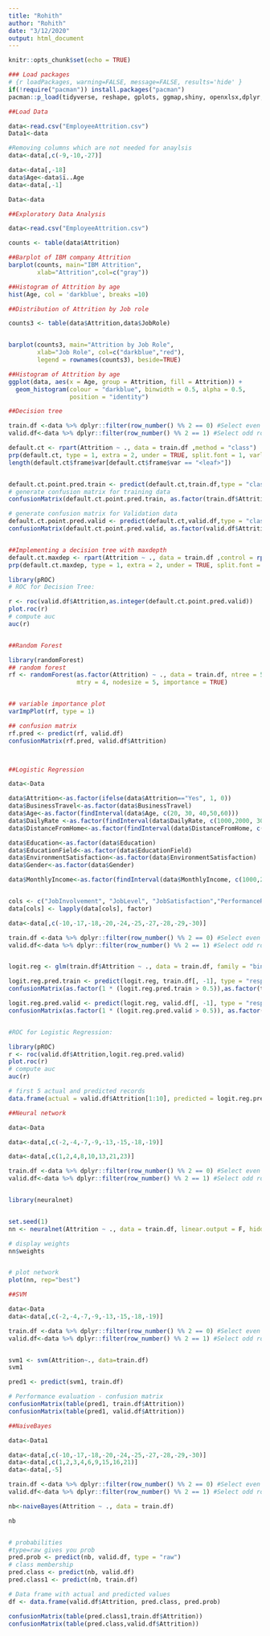 ---
title: "Rohith"
author: "Rohith"
date: "3/12/2020"
output: html_document
---

```{r setup, include=FALSE}
knitr::opts_chunk$set(echo = TRUE)
```

```{r}
### Load packages
# {r loadPackages, warning=FALSE, message=FALSE, results='hide' }
if(!require("pacman")) install.packages("pacman")
pacman::p_load(tidyverse, reshape, gplots, ggmap,shiny, openxlsx,dplyr,rpart,rpart.plot,caret,neuralnet,nnet,e1071,pROC,randomForest)

```

```{r}

##Load Data

data<-read.csv("EmployeeAttrition.csv")
Data1<-data

#Removing columns which are not needed for anaylsis
data<-data[,c(-9,-10,-27)]

data<-data[,-18]
data$Age<-data$ï..Age
data<-data[,-1]

Data<-data

```


```{r}

##Exploratory Data Analysis

data<-read.csv("EmployeeAttrition.csv")

counts <- table(data$Attrition)

##Barplot of IBM company Attrition 
barplot(counts, main="IBM Attrition",
        xlab="Attrition",col=c("gray"))

##Histogram of Attrition by age
hist(Age, col = 'darkblue', breaks =10)

##Distribution of Attrition by Job role

counts3 <- table(data$Attrition,data$JobRole)


barplot(counts3, main="Attrition by Job Role",
        xlab="Job Role", col=c("darkblue","red"),
        legend = rownames(counts3), beside=TRUE)

##Histogram of Attrition by age
ggplot(data, aes(x = Age, group = Attrition, fill = Attrition)) +
  geom_histogram(colour = "darkblue", binwidth = 0.5, alpha = 0.5,
                 position = "identity")


```

```{r}

##Decision tree

train.df <-data %>% dplyr::filter(row_number() %% 2 == 0) #Select even rows
valid.df<-data %>% dplyr::filter(row_number() %% 2 == 1) #Select odd rows

default.ct <- rpart(Attrition ~ ., data = train.df ,method = "class")
prp(default.ct, type = 1, extra = 2, under = TRUE, split.font = 1, varlen = -10)
length(default.ct$frame$var[default.ct$frame$var == "<leaf>"])


default.ct.point.pred.train <- predict(default.ct,train.df,type = "class")
# generate confusion matrix for training data
confusionMatrix(default.ct.point.pred.train, as.factor(train.df$Attrition))

# generate confusion matrix for Validation data
default.ct.point.pred.valid <- predict(default.ct,valid.df,type = "class")
confusionMatrix(default.ct.point.pred.valid, as.factor(valid.df$Attrition))


##Implementing a decision tree with maxdepth
default.ct.maxdep <- rpart(Attrition ~ ., data = train.df ,control = rpart.control(maxdepth = 4),method = "class")
prp(default.ct.maxdep, type = 1, extra = 2, under = TRUE, split.font = 1, varlen = -10)

library(pROC)
# ROC for Decision Tree:

r <- roc(valid.df$Attrition,as.integer(default.ct.point.pred.valid))
plot.roc(r)
# compute auc
auc(r)



```


```{r}

##Random Forest

library(randomForest)
## random forest
rf <- randomForest(as.factor(Attrition) ~ ., data = train.df, ntree = 500,
                   mtry = 4, nodesize = 5, importance = TRUE)


## variable importance plot
varImpPlot(rf, type = 1)

## confusion matrix
rf.pred <- predict(rf, valid.df)
confusionMatrix(rf.pred, valid.df$Attrition)




```

```{r}
##Logistic Regression

data<-Data

data$Attrition<-as.factor(ifelse(data$Attrition=="Yes", 1, 0))
data$BusinessTravel<-as.factor(data$BusinessTravel)
data$Age<-as.factor(findInterval(data$Age, c(20, 30, 40,50,60)))
data$DailyRate <-as.factor(findInterval(data$DailyRate, c(1000,2000, 3000, 4000,5000)))
data$DistanceFromHome<-as.factor(findInterval(data$DistanceFromHome, c(10,20, 30, 40,50)))

data$Education<-as.factor(data$Education)
data$EducationField<-as.factor(data$EducationField)
data$EnvironmentSatisfaction<-as.factor(data$EnvironmentSatisfaction)
data$Gender<-as.factor(data$Gender)

data$MonthlyIncome<-as.factor(findInterval(data$MonthlyIncome, c(1000,2000,3000,4000,5000,6000,7000,8000,9000,10000)))


cols <- c("JobInvolvement", "JobLevel", "JobSatisfaction","PerformanceRating","RelationshipSatisfaction","StockOptionLevel","WorkLifeBalance")
data[cols] <- lapply(data[cols], factor)

data<-data[,c(-10,-17,-18,-20,-24,-25,-27,-28,-29,-30)]

train.df <-data %>% dplyr::filter(row_number() %% 2 == 0) #Select even rows
valid.df<-data %>% dplyr::filter(row_number() %% 2 == 1) #Select odd rows


logit.reg <- glm(train.df$Attrition ~ ., data = train.df, family = "binomial") 

logit.reg.pred.train <- predict(logit.reg, train.df[, -1], type = "response")
confusionMatrix(as.factor(1 * (logit.reg.pred.train > 0.5)),as.factor(train.df$Attrition))

logit.reg.pred.valid <- predict(logit.reg, valid.df[, -1], type = "response")
confusionMatrix(as.factor(1 * (logit.reg.pred.valid > 0.5)), as.factor(valid.df$Attrition))


#ROC for Logistic Regression:

library(pROC)
r <- roc(valid.df$Attrition,logit.reg.pred.valid)
plot.roc(r)
# compute auc
auc(r)

# first 5 actual and predicted records
data.frame(actual = valid.df$Attrition[1:10], predicted = logit.reg.pred.valid[1:10])


```


```{r}

##Neural network

data<-Data

data<-data[,c(-2,-4,-7,-9,-13,-15,-18,-19)]

data<-data[,c(1,2,4,8,10,13,21,23)]

train.df <-data %>% dplyr::filter(row_number() %% 2 == 0) #Select even rows
valid.df<-data %>% dplyr::filter(row_number() %% 2 == 1) #Select odd rows


library(neuralnet)


set.seed(1)
nn <- neuralnet(Attrition ~ ., data = train.df, linear.output = F, hidden = 3)

# display weights
nn$weights


# plot network
plot(nn, rep="best")

```

```{r}
##SVM

data<-Data
data<-data[,c(-2,-4,-7,-9,-13,-15,-18,-19)]

train.df <-data %>% dplyr::filter(row_number() %% 2 == 0) #Select even rows
valid.df<-data %>% dplyr::filter(row_number() %% 2 == 1) #Select odd rows


svm1 <- svm(Attrition~., data=train.df)
svm1

pred1 <- predict(svm1, train.df)

# Performance evaluation - confusion matrix
confusionMatrix(table(pred1, train.df$Attrition))
confusionMatrix(table(pred1, valid.df$Attrition))


```

```{r}

##NaiveBayes

data<-Data1

data<-data[,c(-10,-17,-18,-20,-24,-25,-27,-28,-29,-30)]
data<-data[,c(1,2,3,4,6,9,15,16,21)]
data<-data[,-5]

train.df <-data %>% dplyr::filter(row_number() %% 2 == 0) #Select even rows
valid.df<-data %>% dplyr::filter(row_number() %% 2 == 1) #Select odd rows

nb<-naiveBayes(Attrition ~ ., data = train.df)

nb


# probabilities
#type=raw gives you prob
pred.prob <- predict(nb, valid.df, type = "raw")
# class membership
pred.class <- predict(nb, valid.df)
pred.class1 <- predict(nb, train.df)

# Data frame with actual and predicted values
df <- data.frame(valid.df$Attrition, pred.class, pred.prob)

confusionMatrix(table(pred.class1,train.df$Attrition))
confusionMatrix(table(pred.class,valid.df$Attrition))

```


